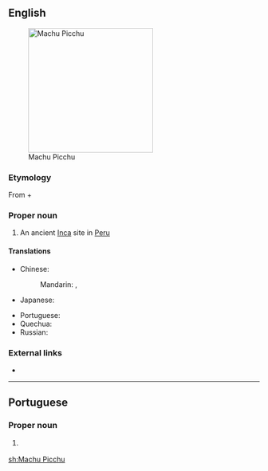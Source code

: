 ==English==
[[File:80 - Machu Picchu - Juin 2009 - edit.jpg|250px|thumb|Machu Picchu]]

===Etymology===
From {{etyl|qu|en}} {{term|machu||old, ancient|lang=qu}} + {{term|pikchu||mountain, peak|lang=qu}}

===Proper noun===
{{en-proper noun}}

# An ancient [[Inca]] site in [[Peru]]

====Translations====
{{trans-top|an ancient Inca site in Peru}}
* Chinese:
*: Mandarin: {{t|cmn|馬丘比丘|sc=Hani}}, {{t|cmn|马丘比丘|tr=Mǎqiūbǐqiū|sc=Hani}}
* Japanese: {{t|ja|マチュピチュ|tr=Machupichu|sc=Jpan}}
{{trans-mid}}
* Portuguese: {{t|pt|Machu Picchu|f}}
* Quechua: {{t|qu|Machu Picchu}}
* Russian: {{t|ru|Мачу-Пикчу|m|tr=Máču-Píkču}}
{{trans-bottom}}

===External links===
* {{pedia}}

----

==Portuguese==

===Proper noun===
{{pt-proper noun|f}}

# {{l|en|Machu Picchu}} {{gloss|an ancient Inca site in Peru}}

[[sh:Machu Picchu]]
